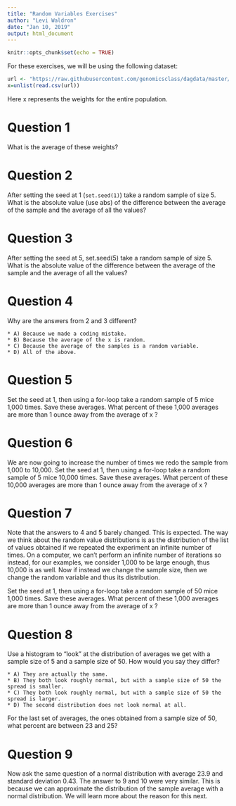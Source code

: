 ```yaml
---
title: "Random Variables Exercises"
author: "Levi Waldron"
date: "Jan 10, 2019"
output: html_document
---
```


```r
knitr::opts_chunk$set(echo = TRUE)
```

For these exercises, we will be using the following dataset:

```r
url <- "https://raw.githubusercontent.com/genomicsclass/dagdata/master/inst/extdata/femaleControlsPopulation.csv"
x=unlist(read.csv(url))
```

Here x represents the weights for the entire population.

# Question 1

What is the average of these weights?

# Question 2

After setting the seed at 1 (`set.seed(1)`) take a random sample of size 5. What is the absolute value (use abs) of the difference between the average of the sample and the average of all the values?

# Question 3

After setting the seed at 5, set.seed(5) take a random sample of size 5. What is the absolute value of the difference between the average of the sample and the average of all the values?

# Question 4

Why are the answers from 2 and 3 different?

    * A) Because we made a coding mistake.
    * B) Because the average of the x is random.
    * C) Because the average of the samples is a random variable.
    * D) All of the above.

# Question 5 

Set the seed at 1, then using a for-loop take a random sample of 5 mice 1,000 times. Save these averages. What percent of these 1,000 averages are more than 1 ounce away from the average of x ?

# Question 6

We are now going to increase the number of times we redo the sample from 1,000 to 10,000. Set the seed at 1, then using a for-loop take a random sample of 5 mice 10,000 times. Save these averages. What percent of these 10,000 averages are more than 1 ounce away from the average of x ?

# Question 7

Note that the answers to 4 and 5 barely changed. This is expected. The way we think about the random value distributions is as the distribution of the list of values obtained if we repeated the experiment an infinite number of times. On a computer, we can’t perform an infinite number of iterations so instead, for our examples, we consider 1,000 to be large enough, thus 10,000 is as well. Now if instead we change the sample size, then we change the random variable and thus its distribution.

Set the seed at 1, then using a for-loop take a random sample of 50 mice 1,000 times. Save these averages. What percent of these 1,000 averages are more than 1 ounce away from the average of x ?

# Question 8

Use a histogram to “look” at the distribution of averages we get with a sample size of 5 and a sample size of 50. How would you say they differ?

    * A) They are actually the same.
    * B) They both look roughly normal, but with a sample size of 50 the spread is smaller.
    * C) They both look roughly normal, but with a sample size of 50 the spread is larger.
    * D) The second distribution does not look normal at all.

For the last set of averages, the ones obtained from a sample size of 50, what percent are between 23 and 25?

# Question 9

Now ask the same question of a normal distribution with average 23.9 and standard deviation 0.43.
The answer to 9 and 10 were very similar. This is because we can approximate the distribution of the sample average with a normal distribution. We will learn more about the reason for this next.
